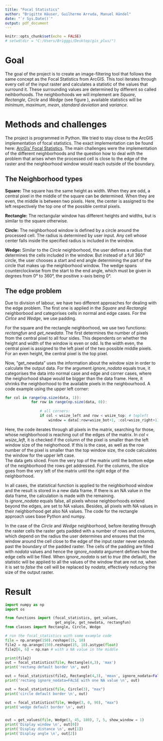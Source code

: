 ```yaml
---
title: "Focal Statistics"
author: "Brigitte Häuser, Guilherme Arruda, Manuel Händel"
date: "`r Sys.Date()`"
output: pdf_document
---
```


```r
knitr::opts_chunk$set(echo = FALSE)
# setwd(dir = "C:/Users/Brigggi/Desktop/gis_plus/")
```

# Goal

<!-- - Create an image-filtering tool that follows the same concept as the  -->
<!-- Focal  Statistics  from  ArcGIS. -> Maybe an example for application for focal statistics? -->
<!-- - Moving window of different shapes. -->
<!-- - Different summary statistics. -->

The goal of the project is to create an image-filtering tool that follows the same concept as the 
Focal  Statistics  from  ArcGIS. This tool iterates through every cell of the input raster and calculates a statistic of the values that surround it. These surrounding values are determined by different so called neihborhoods. The neighborhoods we will implement are *Square*, *Rectangle*, *Circle* and *Wedge* (see figure \ref{fig:neighb}), available statistics will be *minimum*, *maximum*, *mean*, *standard deviation* and *variance*.

<!-- I only describe three neighborhoods, since square and rectangle are basically the same. Don't know if we need to distinguish between them.

Ich habs jetzt gemacht, weil er das in der Aufgabenstellung ja auch so hatte. Hab dazu jetzt aber eigentlich auch keine starke Meinung, also wenns dich stört, machs weg. -->


# Methods and challenges

<!-- - Programmed in Python. -->
<!-- - Tried to stay close to the arc gis implementation -->
<!-- - Describe how the different windows get determined -->
<!-- - Describe what ignore_nodata does, especially concerning the edges of the array (pictures?) -->
<!-- - Two approaches for different neighborhoods (didn't want to discard the work, plus both work) -->
<!-- - Approach Rectangle (difficulties, packages, bla bla bla) -->
<!-- - Approach Circle, Wedge (difficulties, packages, bla bla bla) -->

<!-- Replaced 'border' with 'edge' in the whole text, you can decide if you want to do the same in the code or leave it as is... -->

The project is programmed in Python. We tried to stay close to the ArcGIS implementation of focal statistics. The exact implementation can be found here: [ArcGis' Focal Statistics](https://desktop.arcgis.com/en/arcmap/10.3/tools/spatial-analyst-toolbox/how-focal-statistics-works.htm). The main challenges were the implementation of the different neighborhoods and the question how to deal with the problem that arises when the processed cell is close to the edge of the raster and the neighborhood window would reach outside of the boundary.

## The Neighborhood types

**Square:** The square has the same height as width. When they are odd, a central pixel in the middle of the square can be determined. When they are even, the middle is between two pixels. Here, the center is assigned to the left respectively the top one of the possible central pixels.

**Rectangle:** The rectangular window has different heights and widths, but is similar to the square otherwise.  

**Circle:** The neighborhood window is defined by a circle around the processed cell. The radius is determined by user input. Any cell whose center falls inside the specified radius is included in the window.

**Wedge:** Similar to the *Circle* neighborhood, the user defines a radius that determines the cells included in the window. But instead of a full 360° circle, the user chooses a start and end angle determining the part of the circle that makes up the neighborhood window. The wedge spans counterclockwise from the start to the end angle, which must be given in degrees from 0° to 360°, the positive x-axis being 0°.





## The edge problem

Due to division of labour, we have two different approaches for dealing with the edge problem. The first one is applied in the *Square* and *Rectangle* neighborbood and categorises cells in normal and edge cases. For the *Cirlce* and *Wedge*, we use padding. 

For the square and the rectangle neighborhood, we use two functions: *rectangfun* and *get_newdata*. The first determines the number of pixels from the central pixel to all four sides. This dependents on whether the height and width of the window is even or odd. Is the width even, the central pixel is assigned to the left pixel of the two possible middle pixels. For an even height, the central pixel is the top pixel.

Now, "get_newdata" uses the information about the window size in order to calculate the output data. For the argument *ignore_nodata* equals true, it categorises the data into normal case and edge and corner cases, where the neighorhood shape would be bigger than the data frame. Here, it shrinks the neighborhood to the available pixels in the neighbourhood. A code example using the upper left corner:


```r
for col in range(np.size(data, 1)):
            for row in range(np.size(data, 0)):
                
                # all corners:
                if col < wsize_left and row < wsize_top: # topleft
                    window = data[:row+wsize_bot+1, :col+wsize_right+1]
```

Here, the code iterates through all pixels in the matrix, searching for those, whose neighborhood is reaching out of the edges of the matrix. In *col < wsize_left*, it is checked if the column of the pixel is smaller than the left window size of the neighorhood. If this is the case, as well as the row number of the pixel is smaller than the top window size, the code calculates the window for the upper left case.  
The data gets sliced. From the very top of the matrix until the bottom edge of the neighborhood the rows get addressed. For the columns, the slice goes from the very left of the matrix until the right edge of the neighborhood.  

In all cases, the statistical function is applied to the neighborhood window and the result is stored in a new data frame. If there is an NA value in the data frame, the calculation is made with the remaining.  
Is *ignore_nodata* equals false, all pixels whose neighborhoods extend beyond the edges, are set to NA values. Besides, all pixels with NA values in their neighborhood get also NA values.
The code for the rectangle approach uses base Python and numpy.

<!-- Der folgende Satz ist ein bisschen lang und unübersichtlich, vielleicht kann man den nochmal teilen? -->
In the case of the *Circle* and *Wedge* neighborhood, before iterating through the raster cells the raster gets padded with a number of rows and columns, which depend on the radius the user determines and ensures that the window around the cell close to the edge of the input raster never extends past the boundary of the padded raster. The cells of the padding are filled with *nodata* values and hence the *ignore_nodata* argument defines how the edge cells will be filled. When *ignore_nodata* is set to *true* (the default), the statistic will be applied to all the values of the window that are not *na*, when it is set to *false* the cell will be replaced by *nodata*, effectively reducing the size of the output raster.
<!-- Ich glaub ich würd mich auf na oder nodata festlegen und nicht beides in einem Satz verwenden für das Gleiche. Grad weils schief geschrieben ist wirkt das so, als wärs nen festgelegter Begriff und da verwirrt es bisschen. -->

# Result

<!-- - Different test array. -->
<!-- - Showing all neighborhoods and statistics -->
<!-- - Should we include the debug arrays, that show the window, not the actual result? 

Was meinst du damit? -->



```python
import numpy as np
import os

from functions import (focal_statistics, get_values,
                       get_angle, get_newdata, rectangfun)
from classes import Rectangle, Circle, Wedge

# run the focal_statistics with some example code
file = np.arange(150).reshape(15, 10)
file2 = np.arange(150).reshape(15, 10).astype(float)
file2[6, 6] = np.nan # with a NA value in the middle

print(file2)
out = focal_statistics(file, Rectangle(4,3), 'max')
print('rectang default border \n', out)

out = focal_statistics(file2, Rectangle(4,3), 'mean', ignore_nodata=False)
print('rectang ignore_nodata=FALSE with one NA value \n', out)

out = focal_statistics(file, Circle(3), "max")
print('circle default border \n', out)

out = focal_statistics(file, Wedge(3, 0, 90), "max")
print('wedge default border \n', out)


out = get_values(file, Wedge(3, 45, 180), 7, 5, show_window = 1)
print('Display window \n', out[0])
print('Display distance \n', out[1])
print('Display angle \n', out[2])
```


